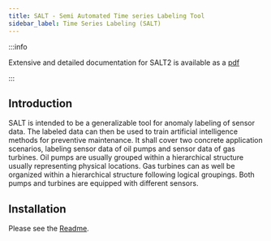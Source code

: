 ```yaml
---
title: SALT - Semi Automated Time series Labeling Tool
sidebar_label: Time Series Labeling (SALT)
---
```


:::info

Extensive and detailed documentation for SALT2 is available as a [pdf](https://code.siemens.com/micore/predictive-analytics/data-labeling/SALT2/-/blob/master/documentation/salt-documentation.pdf)

:::

## Introduction

SALT is intended to be a generalizable tool for anomaly labeling of sensor data. The labeled
data can then be used to train artificial intelligence methods for preventive maintenance. It shall
cover two concrete application scenarios, labeling sensor data of oil pumps and sensor data of
gas turbines. Oil pumps are usually grouped within a hierarchical structure usually representing
physical locations. Gas turbines can as well be organized within a hierarchical structure following
logical groupings. Both pumps and turbines are equipped with different sensors.

## Installation

Please see the [Readme](https://code.siemens.com/micore/predictive-analytics/data-labeling/SALT2/-/blob/master/README.md).
